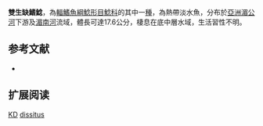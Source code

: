 {{Speciesbox
| name = 雙生缺鰭鯰
| image = 
| image_width = 250px
| status = DD
| status_system = IUCN3.1
| genus = Kryptopterus
| species = dissitus
| authority = [[Ng|Ng]], 2001
| synonyms = 
}}

'''雙生缺鰭鯰'''，為[[輻鰭魚綱|輻鰭魚綱]][[鯰形目|鯰形目]][[鯰科|鯰科]]的其中一[[種|種]]，為熱帶淡水魚，分布於[[亞洲|亞洲]][[湄公河|湄公河]]下游及[[湄南河|湄南河]]流域，體長可達17.6公分，棲息在底中層水域，生活習性不明。

==参考文献==
*{{FishBase_species|genus=Kryptopterus|species=dissitus |year=2015|month=7}}

== 扩展阅读 ==
{{refbegin}}
{{wikispecies-inline|Kryptopterus dissitus|雙生缺鰭鯰}}
{{refend}}
{{Taxonbar|from=Q5556219}}

[[Category:IUCN红色名录数据缺乏物种|KD]]
[[Category:缺鰭鯰屬|dissitus]]